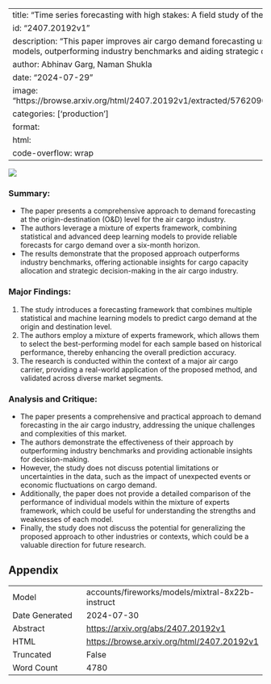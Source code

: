 
---
title: "Time series forecasting with high stakes: A field study of the air cargo industry"
id: "2407.20192v1"
description: "This paper improves air cargo demand forecasting using a mixture of expert models, outperforming industry benchmarks and aiding strategic decisions."
author: Abhinav Garg, Naman Shukla
date: "2024-07-29"
image: "https://browse.arxiv.org/html/2407.20192v1/extracted/5762096/artifacts/LADD_light.png"
categories: ['production']
format:
  html:
    code-overflow: wrap
---

![](https://browse.arxiv.org/html/2407.20192v1/extracted/5762096/artifacts/LADD_light.png)

### Summary:

- The paper presents a comprehensive approach to demand forecasting at the origin-destination (O&D) level for the air cargo industry.
- The authors leverage a mixture of experts framework, combining statistical and advanced deep learning models to provide reliable forecasts for cargo demand over a six-month horizon.
- The results demonstrate that the proposed approach outperforms industry benchmarks, offering actionable insights for cargo capacity allocation and strategic decision-making in the air cargo industry.

### Major Findings:

1. The study introduces a forecasting framework that combines multiple statistical and machine learning models to predict cargo demand at the origin and destination level.
2. The authors employ a mixture of experts framework, which allows them to select the best-performing model for each sample based on historical performance, thereby enhancing the overall prediction accuracy.
3. The research is conducted within the context of a major air cargo carrier, providing a real-world application of the proposed method, and validated across diverse market segments.

### Analysis and Critique:

- The paper presents a comprehensive and practical approach to demand forecasting in the air cargo industry, addressing the unique challenges and complexities of this market.
- The authors demonstrate the effectiveness of their approach by outperforming industry benchmarks and providing actionable insights for decision-making.
- However, the study does not discuss potential limitations or uncertainties in the data, such as the impact of unexpected events or economic fluctuations on cargo demand.
- Additionally, the paper does not provide a detailed comparison of the performance of individual models within the mixture of experts framework, which could be useful for understanding the strengths and weaknesses of each model.
- Finally, the study does not discuss the potential for generalizing the proposed approach to other industries or contexts, which could be a valuable direction for future research.

## Appendix

|          |          |
|----------|----------|
| Model     | accounts/fireworks/models/mixtral-8x22b-instruct       |
| Date Generated     | 2024-07-30       |
| Abstract | [https://arxiv.org/abs/2407.20192v1](https://arxiv.org/abs/2407.20192v1)        |
| HTML     | [https://browse.arxiv.org/html/2407.20192v1](https://browse.arxiv.org/html/2407.20192v1)       |
| Truncated       | False       |
| Word Count       | 4780       |